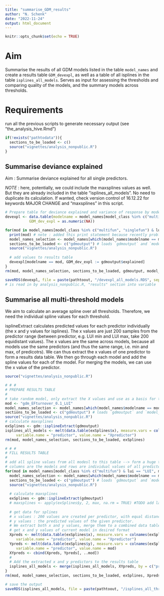 ```yaml
---
title: "summarise_GDM_results"
author: "N. Schenk"
date: "2022-11-24"
output: html_document
---
```


```r
knitr::opts_chunk$set(echo = TRUE)
```

# Aim
Summarise the results of all GDM models listed in the table `model_names` and create a results table `GDM_devexpl`, as well as a table of all isplines in the table `isplines_all_models`.
Serves as input for assessing the thresholds and comparing quality of the models, and the summary models across thresholds.


# Requirements

run all the previous scripts to generate necessary output (see "the_analysis_hive.Rmd")
```r
if(!exists("pathtodata")){
  sections_to_be_loaded <- c()
  source("vignettes/analysis_nonpublic.R")
}
```


## Summarise deviance explained
Aim : Summarise deviance explained for all single predictors.

*NOTE* : here, potentially, we could include the maxsplines values as well. But they are already included in the table "isplines_all_models". No need to duplicate its calculation. If wanted, check version control of 16.12.22 for keywords MAJOR CHANGE and "maxsplines" in this script.
```r
# Prepare table for deviance explained and variance of response by model
devexpl <- data.table(modelname = model_names[model_class %in% c("multifun", "singlefun") & lui == "LUI", modelname],
           GDM_dev_expl = as.numeric(NA))

for(mod in model_names[model_class %in% c("multifun", "singlefun") & lui == "LUI", modelname]){
  print(mod) # note : added this print statement because recently problems with readRDS() function (July 2023)
  model_names_selection <- model_names[which(model_names$modelname == mod), ]
  sections_to_be_loaded <- c("gdmoutput") # loads `gdmoutput` and `model_specs`
  source("vignettes/analysis_nonpublic.R")
  
  # add values to results table
  devexpl[modelname == mod, GDM_dev_expl := gdmoutput$explained]
}
rm(mod, model_names_selection, sections_to_be_loaded, gdmoutput, model_specs)

saveRDS(devexpl, file = paste(pathtoout, "/devexpl_all_models.RDS", sep = "")) # note this dataset has been called "model_results.CSV" in the past.
# is read in by analysis_nonpublic.R, "results" section into variable `model_results`)
```




## Summarise all multi-threshold models

We aim to calculate an average spline over all thresholds. Therefore, we need the individual spline values for each threshold.

isplineExtract calculates predicted values for each predictor individually (the x and y values for isplines). The x values are just 200 samples from the predictor range (between predictor, e.g. LUI min and LUI max, take 200 equidistant values). The x values are the same across models, because all models use the same predictors (and thus the same range, i.e. min and max, of predicotrs). We can thus extract the x values of one predictor to form a results data table. We then go through each model and add the spline values for each of the model. For merging the models, we can use the x value of the predictor.

```r
source("vignettes/analysis_nonpublic.R")

# # #
# PREPARE RESULTS TABLE
#
# take random model, only extract the X values and use as a basis for the results table.
mod <- "gdm_EFturnover_0.1_LUI"
model_names_selection <- model_names[which(model_names$modelname == mod), ]
sections_to_be_loaded <- c("gdmoutput") # loads `gdmoutput` and `model_specs`
source("vignettes/analysis_nonpublic.R")
# calculate maxsplines
exSplines <- gdm::isplineExtract(gdmoutput)
isplines_all_models <- melt(data.table(exSplines$x), measure.vars = colnames(exSplines$x),
     variable.name = "predictor", value.name = "Xpredictor")
rm(mod, model_names_selection, sections_to_be_loaded, exSplines)

# # #
# FILL RESULTS TABLE
#
# add all spline values from all modesl to this table --> form a huge table where
# columns are the models and rows are individual values of all predictors.
for(mod in model_names[model_class %in% c("multifun") & lui == "LUI", modelname]){
  model_names_selection <- model_names[which(model_names$modelname == mod), ]
  sections_to_be_loaded <- c("gdmoutput") # loads `gdmoutput` and `model_specs`
  source("vignettes/analysis_nonpublic.R")
  
  # calculate maxsplines
  exSplines <- gdm::isplineExtract(gdmoutput)
  # maxsplines <- apply(exSplines$y, 2, max, na.rm = TRUE) #TODO add later
  
  # get data for splines
  # x values : 200 values are created per predictor, with equal distances between min and max predictor
  # y values : the predicted values of the given predictor.
  # We extract both x and y values, merge them to a combined data table and use the x values for merging with the full results dataset.
  # get x and y values of current model in desired format
  Xpreds <- melt(data.table(exSplines$x), measure.vars = colnames(exSplines$x),
     variable.name = "predictor", value.name = "Xpredictor")
  Ypreds <- melt(data.table(exSplines$y), measure.vars = colnames(exSplines$x),
     variable.name = "predictor", value.name = mod)
  XYpreds <- cbind(Xpreds, Ypreds[, ..mod])
  #
  # Add the extracted x and y predictors to the results table
  isplines_all_models <- merge(isplines_all_models, XYpreds, by = c("predictor", "Xpredictor"))
}
rm(mod, model_names_selection, sections_to_be_loaded, exSplines, Xpreds, Ypreds, XYpreds)

# save the output
saveRDS(isplines_all_models, file = paste(pathtoout, "/isplines_all_threshold_models.RDS", sep = ""))
```


